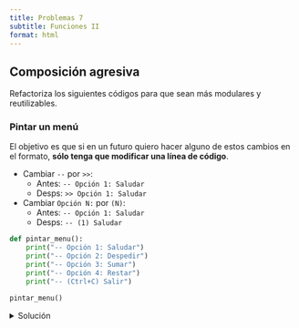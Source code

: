 ```yaml
---
title: Problemas 7
subtitle: Funciones II
format: html
---
```


## Composición agresiva

Refactoriza los siguientes códigos para que sean más modulares y reutilizables.

### Pintar un menú

El objetivo es que si en un futuro quiero hacer alguno de estos cambios en el formato, **sólo tenga que modificar una línea de código**.

- Cambiar `--` por `>>`:
    - Antes: `-- Opción 1: Saludar`
    - Desps: `>> Opción 1: Saludar`
- Cambiar `Opción N: ` por `(N) `:
    - Antes: `-- Opción 1: Saludar`
    - Desps: `-- (1) Saludar`


```python
def pintar_menu():
    print("-- Opción 1: Saludar")
    print("-- Opción 2: Despedir")
    print("-- Opción 3: Sumar")
    print("-- Opción 4: Restar")
    print("-- (Ctrl+C) Salir")

pintar_menu()
```

<details>
<summary>Solución</summary>

```python
def pintar_plantilla(texto):
    print(f"-- {texto}")

def pintar_opcion(num, opcion):
    pintar_plantilla(f"Opción {num}: {opcion}")

def pintar_menu():
    pintar_opcion(1, "Saludar")
    pintar_opcion(2, "Despedir")
    pintar_opcion(3, "Sumar")
    pintar_opcion(4, "Restar")
    pintar_plantilla("Salir")

pintar_menu()
```

### Calculadora

El objetivo es **poder testear el funcionamiento individual de cada operación**.

```python
import math

op = ""
while op != "coseno" and op != "seno" and op != "tangente":
    print("Introduce una operación (coseno, seno, tangente): ")
    op = input()

print("Introduce un número real: ")
x = float(input())

if op == "coseno":
    cos_approx = 0
    for i in range(0, 20):
        cos_approx += ((-1) ** i) * ((x ** (2 * i)) / math.factorial(2 * i))
    resultado = cos_approx
elif op == "seno":
    sin_approx = 0
    for i in range(0, 20):
        sin_approx += ((-1) ** i) * ((x ** (2 * i + 1)) / math.factorial(2 * i + 1))
    resultado = sin_approx
elif op == "tangente":
    cos_approx = 0
    sin_approx = 0
    for i in range(0, 20):
        cos_approx += ((-1) ** i) * ((x ** (2 * i)) / math.factorial(2 * i))
        sin_approx += ((-1) ** i) * ((x ** (2 * i + 1)) / math.factorial(2 * i + 1))
    tan_approx = sin_approx / cos_approx
    resultado = tan_approx
print(f"El resultado es: {resultado}")
```

<details>
<summary>Solución</summary>

```python
import math

def pedir_operacion():
    op = ""
    while op != "coseno" and op != "seno" and op != "tangente":
        print("Introduce una operación (coseno, seno, tangente): ")
        op = input()
    return op

def pedir_numero():
    print("Introduce un número real: ")
    return float(input())

def coseno(x):
    cos_approx = 0
    for i in range(0, 20):
        cos_approx += ((-1) ** i) * ((x ** (2 * i)) / math.factorial(2 * i))
    return cos_approx

def seno(x):
    sin_approx = 0
    for i in range(0, 20):
        sin_approx += ((-1) ** i) * ((x ** (2 * i + 1)) / math.factorial(2 * i + 1))
    return sin_approx

def tangente(x):
    return seno(x) / coseno(x)

op = pedir_operacion()
x = pedir_numero()

if op == "coseno":
    resultado = coseno(x)
elif op == "seno":
    resultado = seno(x)
elif op == "tangente":
    resultado = tangente(x)

print(f"El resultado es: {resultado}")
```

## Funciones útiles

En este bloque de ejercicios vamos a crear una colección de funciones genéricas que podrían ser de utilidad en futuros proyectos.
Pon especial atención a la definición de las funciones, sus nombres, sus argumentos y sus valores de retorno.

### Coeficiente binomial

Escribe una función `coeficiente_binomial(n, k)` que calcule el coeficiente binomial de `n` y `k`.
**No uses la biblioteca `math`**.
Desarrolla todas las funciones _extra_ que necesites.

$$
\binom{n}{k} = \frac{n!}{k!(n-k)!}
$$

```python
print(coeficiente_binomial(5, 2))
```

| 10

<details>
<summary>Solución</summary>

```python
def factorial(n):
    fac = 1
    for i in range(1, n + 1):
        fac *= i
    return fac

def coeficiente_binomial(n, k):
    return factorial(n) // (factorial(k) * factorial(n - k))

print(coeficiente_binomial(5, 2))
```

### Pitágoras

Escribe una función `pitagoras(a, b)` que calcule la hipotenusa de un triángulo rectángulo.
**No uses la biblioteca `math`**.
Desarrolla todas las funciones _extra_ que necesites.

$$
c = \sqrt{a^2 + b^2}
$$

```python
print(pitagoras(3, 4))
```

| 5.0

<details>
<summary>Pista</summary>

En python, se cumple la regla matemática de que:

$$
\sqrt{x} = x^{0.5}
$$

</details>

<details>
<summary>Solución</summary>

```python
import math

def raiz_cuadrada(n):
    return n ** 0.5

def pitagoras(a, b):
    return raiz_cuadrada(a ** 2 + b ** 2)

print(pitagoras(3, 4))
```

</details>

### Mayor de tres

Escribe una función `mayor_de_tres(a, b, c)` que devuelva el mayor de tres números.
**No uses la biblioteca `math`**.
Desarrolla todas las funciones _extra_ que necesites.

```python
print(mayor_de_tres(3, 4, 5))
```

| 5

```python
print(mayor_de_tres(3, 5, 4))
```

| 5

<details>
<summary>Solución</summary>

```python

def mayor_de_tres(a, b, c):
    if a >= b and a >= c:
        max = a
    elif b >= a and b >= c:
        max = b
    else:
        max = c
    return max
```

</details>

### Mediana de tres

Escribe una función `mediana_de_tres(a, b, c)` que devuelva la mediana de tres números.
**No uses la biblioteca `math`**.
Desarrolla todas las funciones _extra_ que necesites.

```python
print(mediana_de_tres(3, 4, 5))
```

| 4

```python
print(mediana_de_tres(3, 5, 4))
```

| 4

<details>
<summary>Solución</summary>

```python
def mediana_de_tres(a, b, c):
    if b <= a and a <= c or c <= a and a <= b:
        med = a
    elif a <= b and b <= c or c <= b and b <= a:
        med = b
    else:
        med = c
    return med
```

</details>



